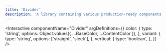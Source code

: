 ```yaml
---
title: 'Divider'
description: 'A library containing various production-ready components for SolidJS applications.'
---
```



<Interactive
  componentName="Divider"
  argDefinitions={{
    color: {
      type: 'string',
      options: Object.values({ ...BaseColor, ...ContentColor }),
    },
    variant: {
      type: 'string',
      options: ['straight', 'sleek'],
    },
    vertical: {
      type: 'boolean',
    },
  }}
/>

<TypeDoc />
